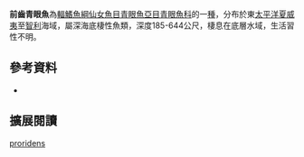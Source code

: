 {{Speciesbox 
| color = pink
| status = NE
| status_system = IUCN3.1
| taxon = Chlorophthalmus proridens
| authority =  [[Gilbert|Gilbert]] & [[Cramer|Cramer]], 1897
| synonyms =  
}}
'''前齒青眼魚'''為[[輻鰭魚綱|輻鰭魚綱]][[仙女魚目|仙女魚目]][[青眼魚亞目|青眼魚亞目]][[青眼魚科|青眼魚科]]的一[[種|種]]，分布於東[[太平洋|太平洋]][[夏威夷|夏威夷]]至[[智利|智利]]海域，屬深海底棲性魚類，深度185-644公尺，棲息在底層水域，生活習性不明。

==參考資料==
*{{FishBase_species|genus=Chlorophthalmus|species=proridens|year=2016|month=6}}

== 擴展閱讀 == 
{{refbegin}}
{{wikispecies-inline|Chlorophthalmus proridens|前齒青眼魚}}
{{refend}}
{{Taxonbar|from=Q2719591}}

[[Category:青眼魚屬|proridens]]


{{魚類小作品}}